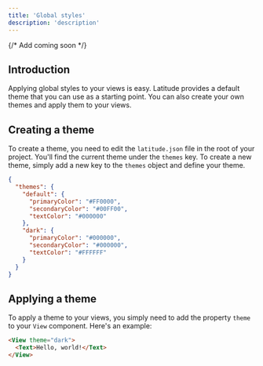 ```yaml
---
title: 'Global styles'
description: 'description'
---
```


{/* Add coming soon */}

## Introduction

Applying global styles to your views is easy. Latitude provides a default theme that you can use as a starting point. You can also create your own themes and apply them to your views.

## Creating a theme

To create a theme, you need to edit the `latitude.json` file in the root of your project. You'll find the current theme under the `themes` key. To create a new theme, simply add a new key to the `themes` object and define your theme.

```json
{
  "themes": {
    "default": {
      "primaryColor": "#FF0000",
      "secondaryColor": "#00FF00",
      "textColor": "#000000"
    },
    "dark": {
      "primaryColor": "#000000",
      "secondaryColor": "#000000",
      "textColor": "#FFFFFF"
    }
  }
}
```

## Applying a theme

To apply a theme to your views, you simply need to add the property `theme` to your `View` component. Here's an example:

```html
<View theme="dark">
  <Text>Hello, world!</Text>
</View>
```